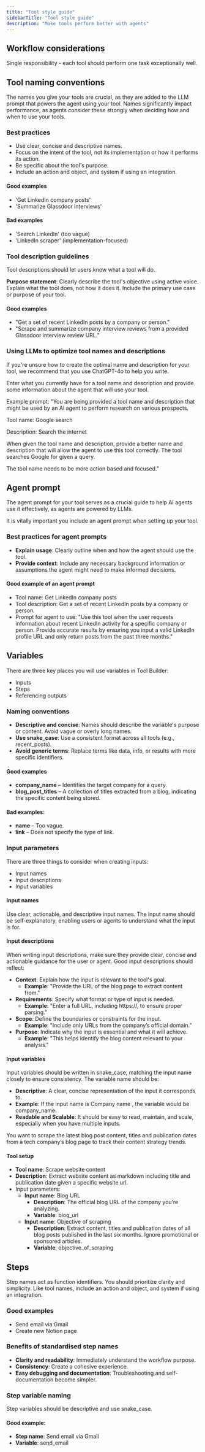 ```yaml
---
title: "Tool style guide"
sidebarTitle: "Tool style guide"
description: "Make tools perform better with agents"
---
```


## Workflow considerations

Single responsibility - each tool should perform one task exceptionally well.

## Tool naming conventions

The names you give your tools are crucial, as they are added to the LLM prompt that powers the agent using your tool. Names significantly impact performance, as agents consider these strongly when deciding how and when to use your tools.

### Best practices

- Use clear, concise and descriptive names.
- Focus on the intent of the tool, not its implementation or how it performs its action.
- Be specific about the tool's purpose.
- Include an action and object, and system if using an integration.

#### Good examples

- 'Get LinkedIn company posts'
- 'Summarize Glassdoor interviews'

#### Bad examples

- 'Search LinkedIn' (too vague)
- 'LinkedIn scraper' (implementation-focused)

### Tool description guidelines

Tool descriptions should let users know what a tool will do.

**Purpose statement**: Clearly describe the tool's objective using active voice. Explain what the tool does, not how it does it. Include the primary use case or purpose of your tool.

#### Good examples

- "Get a set of recent LinkedIn posts by a company or person."
- "Scrape and summarize company interview reviews from a provided Glassdoor interview review URL."

### Using LLMs to optimize tool names and descriptions

If you're unsure how to create the optimal name and description for your tool, we recommend that you use ChatGPT-4o to help you write.

Enter what you currently have for a tool name and description and provide some information about the agent that will use your tool.

Example prompt: "You are being provided a tool name and description that might be used by an AI agent to perform research on various prospects.

Tool name: Google search

Description: Search the internet

When given the tool name and description, provide a better name and description that will allow the agent to use this tool correctly. The tool searches Google for given a query.

The tool name needs to be more action based and focused."

## Agent prompt

The agent prompt for your tool serves as a crucial guide to help AI agents use it effectively, as agents are powered by LLMs.

It is vitally important you include an agent prompt when setting up your tool.

### Best practices for agent prompts

- **Explain usage**: Clearly outline when and how the agent should use the tool.
- **Provide context**: Include any necessary background information or assumptions the agent might need to make informed decisions.

#### Good example of an agent prompt

- Tool name: Get LinkedIn company posts
- Tool description: Get a set of recent LinkedIn posts by a company or person.
- Prompt for agent to use: "Use this tool when the user requests information about recent LinkedIn activity for a specific company or person. Provide accurate results by ensuring you input a valid LinkedIn profile URL and only return posts from the past three months."

## Variables

There are three key places you will use variables in Tool Builder:

- Inputs
- Steps
- Referencing outputs

### Naming conventions

- **Descriptive and concise**: Names should describe the variable's purpose or content. Avoid vague or overly long names.
- **Use snake_case**: Use a consistent format across all tools (e.g., recent_posts).
- **Avoid generic terms**: Replace terms like data, info, or results with more specific identifiers.

#### Good examples

- **company_name** – Identifies the target company for a query.
- **blog_post_titles** – A collection of titles extracted from a blog, indicating the specific content being stored.

#### Bad examples:

- **name** – Too vague.
- **link** – Does not specify the type of link.

### Input parameters

There are three things to consider when creating inputs:

- Input names
- Input descriptions
- Input variables

#### Input names

Use clear, actionable, and descriptive input names. The input name should be self-explanatory, enabling users or agents to understand what the input is for.

#### Input descriptions

When writing input descriptions, make sure they provide clear, concise and actionable guidance for the user or agent. Good input descriptions should reflect:

- **Context**: Explain how the input is relevant to the tool's goal.
  - **Example**: "Provide the URL of the blog page to extract content from."
- **Requirements**: Specify what format or type of input is needed.
  - **Example**: "Enter a full URL, including https://, to ensure proper parsing."
- **Scope**: Define the boundaries or constraints for the input.
  - **Example**: "Include only URLs from the company’s official domain."
- **Purpose**: Indicate why the input is essential and what it will achieve.
  - **Example**: "This helps identify the blog content relevant to your analysis."

#### Input variables

Input variables should be written in snake_case, matching the input name closely to ensure consistency. The variable name should be:

- **Descriptive**: A clear, concise representation of the input it corresponds to.
- **Example**: If the input name is Company name , the variable would be company_name.
- **Readable and Scalable**: It should be easy to read, maintain, and scale, especially when you have multiple inputs.

<Accordion title="Example">
  You want to scrape the latest blog post content, titles and publication dates from a tech company’s blog page to track their content strategy trends.

  #### Tool setup

  - **Tool name**: Scrape website content
  - **Description**: Extract website content as markdown including title and publication date given a specific website url.
  - Input parameters:
    - **Input name**: Blog URL
      - **Description**: The official blog URL of the company you’re analyzing.
      - **Variable**: blog_url
    - **Input name**: Objective of scraping
      - **Description**: Extract content, titles and publication dates of all blog posts published in the last six months. Ignore promotional or sponsored articles.
      - **Variable**: objective_of_scraping
</Accordion>

## Steps

Step names act as function identifiers. You should prioritize clarity and simplicity. Like tool names, include an action and object, and system if using an integration.

### Good examples

- Send email via Gmail
- Create new Notion page

### Benefits of standardised step names

- **Clarity and readability**: Immediately understand the workflow purpose.
- **Consistency**: Create a cohesive experience.
- **Easy debugging and documentation**: Troubleshooting and self-documentation become simpler.

### Step variable naming

Step variables should be descriptive and use snake_case.

#### Good example:

- **Step name**: Send email via Gmail
- **Variable**: send_email
